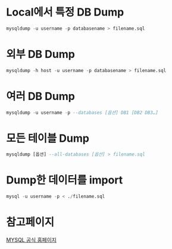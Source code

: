 # Local에서 특정 DB Dump
```sql
mysqldump -u username -p databasename > filename.sql
```

# 외부 DB Dump
``` sql
mysqldump -h host -u username -p databasename > filename.sql
```

# 여러 DB Dump
```sql
mysqldump -u username -p --databases [옵션] DB1 [DB2 DB3…]
```

# 모든 테이블 Dump
```sql
mysqldump [옵션] --all-databases [옵션] > filename.sql
```

# Dump한 데이터를 import
```sql
mysql -u username -p < ./filename.sql
```
# 참고페이지
[MYSQL 공식 홈페이지](https://dev.mysql.com/doc/refman/8.4/en/mysqldump.html)